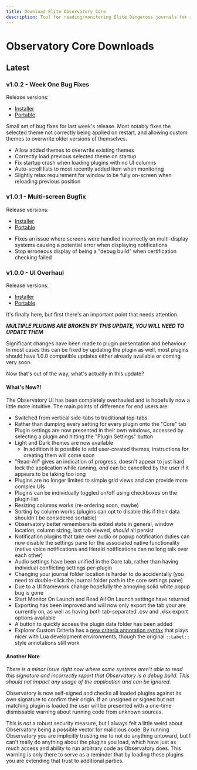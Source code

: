 ```yaml
---
title: Download Elite Observatory Core
description: Tool for reading/monitoring Elite Dangerous journals for interesting objects.
---
```


# Observatory Core Downloads

## Latest

### v1.0.2 - Week One Bug Fixes

Release versions:
  * [Installer](https://github.com/Xjph/ObservatoryCore/releases/download/v1.0.2/ObservatorySetup.exe)
  * [Portable](https://github.com/Xjph/ObservatoryCore/releases/download/v1.0.2/ObservatoryPortable.zip)

Small set of bug fixes for last week's release. Most notably fixes the selected theme not correctly being applied on restart, and allowing custom themes to overwrite older versions of themselves.

* Allow added themes to overwrite existing themes
* Correctly load previous selected theme on startup
* Fix startup crash when loading plugins with no UI columns
* Auto-scroll lists to most recently added item when monitoring
* Slightly relax requirement for window to be fully on-screen when reloading previous position

### v1.0.1 - Multi-screen Bugfix

Release versions:
  * [Installer](https://github.com/Xjph/ObservatoryCore/releases/download/v1.0.1.0/ObservatorySetup.exe)
  * [Portable](https://github.com/Xjph/ObservatoryCore/releases/download/v1.0.1.0/ObservatoryPortable.zip)

- Fixes an issue where screens were handled incorrectly on multi-display systems causing a potential error when displaying notifications
- Stop erroneous display of being a "debug build" when certification checking failed

### v1.0.0 - UI Overhaul

Release versions:
  * [Installer](https://github.com/Xjph/ObservatoryCore/releases/download/v1.0.0/ObservatorySetup.exe)
  * [Portable](https://github.com/Xjph/ObservatoryCore/releases/download/v1.0.0/ObservatoryPortable.zip)

It's finally here, but first there's an important point that needs attention.

***MULTIPLE PLUGINS ARE BROKEN BY THIS UPDATE, YOU WILL NEED TO UPDATE THEM***

Significant changes have been made to plugin presentation and behaviour. In most cases this can be fixed by updating the plugin as well, most plugins should have 1.0.0 compatible updates either already available or coming very soon.

Now that's out of the way, what's actually in this update?

#### What's New?!
The Observatory UI has been completely overhauled and is hopefully now a little more intuitive. The main points of difference for end users are:
- Switched from vertical side-tabs to traditional top-tabs
- Rather than dumping every setting for every plugin onto the "Core" tab Plugin settings are now presented in their own windows, accessed by selecting a plugin and hitting the "Plugin Settings" button
- Light and Dark themes are now available
  - In addition it is possible to add user-created themes, instructions for creating them will come soon
- "Read-All" gives an indication of progress, doesn't appear to just hard lock the application while running, *and* can be cancelled by the user if it appears to be taking too long
- Plugins are no longer limited to simple grid views and can provide more complex UIs
- Plugins can be individually toggled on/off using checkboxes on the plugin list
- Resizing columns works (re-ordering soon, maybe)
- Sorting by column works (plugins can opt to disable this if their data shouldn't be considered sortable)
- Observatory better remembers its exited state in general, window location, column sizing, last tab viewed, *should* all persist
- Notification plugins that take over audio or popup notification duties can now disable the settings pane for the associated native functionality (native voice notifications and Herald notifications can no long talk over each other)
- Audio settings have been unified in the Core tab, rather than having individual conflicting settings per-plugin
- Changing your journal folder location is harder to do accidentally (you need to double-click the journal folder path in the core settings pane)
- Due to a UI framework change hopefully the annoying solid white popup bug is gone
- Start Monitor On Launch and Read All On Launch settings have returned
- Exporting has been improved and will now only export the tab your are currently on, as well as having both tab-separated .csv and .xlsx export options available
- A button to quickly access the plugin data folder has been added
- Explorer Custom Criteria has a [new criteria annotation syntax](/explorer/customcriteria) that plays nicer with Lua development environments, though the original `::Label::` style annotations still work

#### Another Note

*There is a minor issue right now where some systems aren't able to read this signature and incorrectly report that Observatory is a debug build. This should not impact any usage of the application and can be ignored.*

Observatory is now self-signed and checks all loaded plugins against its own signature to confirm their origin. If an unsigned or signed but not matching plugin is loaded the user will be presented with a one-time dismissable warning about running code from unknown sources.

This is *not* a robust security measure, but I always felt a little weird about Observatory being a possible vector for malicious code. By running Observatory you are implicitly trusting *me* to not do anything untoward, but I can't really do anything about the plugins you load, which have just as much access and ability to run arbitrary code as Observatory does. This warning is only there to serve as a reminder that by loading these plugins you are extending that trust to additional parties.